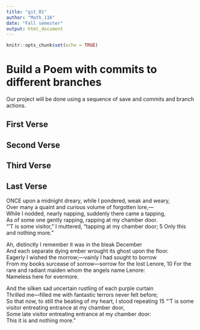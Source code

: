 ---
title: "git_01"
author: "Math_116"
date: "Fall semester"
output: html_document
---

```{r setup, include=FALSE}
knitr::opts_chunk$set(echo = TRUE)
```
# Build a Poem with commits to different branches
Our project will be done using a sequence of save and commits and branch actions.
<!-- Do not modify or change any text in "!--" bracketed areas such as this --- these are instructions to
you, if you change any of this the git program will notice it and compromise your git merging strategy !-->

## First Verse 
<!--Put the first five lines of a poem by Lewis Carrol in this section!-->

## Second Verse
<!--Put the first five lines of a poem by Robert Frost here!-->

## Third Verse
<!--Put the first two verses of The Walrus and the Carpenter here!-->

## Last Verse
<!--Put a short poem of your choice 8-20 lines,here!-->
ONCE upon a midnight dreary, while I pondered, weak and weary,	 
Over many a quaint and curious volume of forgotten lore,—	 
While I nodded, nearly napping, suddenly there came a tapping,	 
As of some one gently rapping, rapping at my chamber door.	 
"'T is some visitor," I muttered, "tapping at my chamber door;	         5
    Only this and nothing more."	 
  
Ah, distinctly I remember it was in the bleak December	 
And each separate dying ember wrought its ghost upon the floor.	 
Eagerly I wished the morrow;—vainly I had sought to borrow	 
From my books surcease of sorrow—sorrow for the lost Lenore,	  10
For the rare and radiant maiden whom the angels name Lenore:	 
    Nameless here for evermore.	 
  
And the silken sad uncertain rustling of each purple curtain	 
Thrilled me—filled me with fantastic terrors never felt before;	 
So that now, to still the beating of my heart, I stood repeating	  15
"'T is some visitor entreating entrance at my chamber door,	 
Some late visitor entreating entrance at my chamber door:	 
    This it is and nothing more."